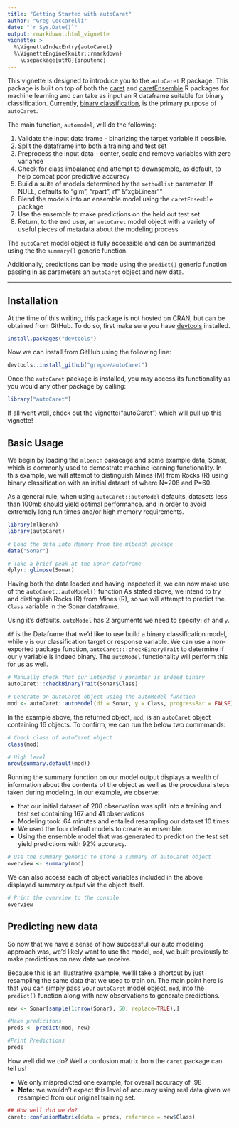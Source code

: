 ```yaml
---
title: "Getting Started with autoCaret"
author: "Greg Ceccarelli"
date: "`r Sys.Date()`"
output: rmarkdown::html_vignette
vignette: >
  %\VignetteIndexEntry{autoCaret}
  %\VignetteEngine{knitr::rmarkdown}
    \usepackage[utf8]{inputenc}
---
```


This vignette is designed to introduce you to the `autoCaret` R package. This package is built on top of both the [caret](https://cran.r-project.org/web/packages/caret/) and [caretEnsemble](https://cran.r-project.org/web/packages/caretEnsemble/) R packages for machine learning and can take as input an R dataframe suitable for binary classification. Currently, [binary classification](https://en.wikipedia.org/wiki/Binary_classification), is the primary purpose of `autoCaret`.

The main function, `automodel`, will do the following:

  1. Validate the input data frame - binarizing the target variable if possible. 
  2. Split the dataframe into both a training and test set
  3. Preprocess the input data - center, scale and remove variables with zero variance
  3. Check for class imbalance and attempt to downsample, as default, to help combat poor predictive accuracy
  4. Build a suite of models determined by the `methodlist` parameter. If NULL, defaults to "glm", "rpart", rf" &"xgbLinear""
  5. Blend the models into an ensemble model using the `caretEnsemble` package
  6. Use the ensemble to make predictions on the held out test set
  7. Return, to the end user, an `autoCaret` model object with a variety of useful pieces of metadata about the modeling process
  
The `autoCaret` model object is fully accessible and can be summarized using the the `summary()` generic function. 

Additionally, predictions can be made using the `predict()` generic function passing in as parameters an `autoCaret` object and new data.

---

## Installation

At the time of this writing, this package is not hosted on CRAN, but can be obtained from GitHub. To do so, first make sure you have [devtools](https://cran.r-project.org/web/packages/devtools/index.html) installed.

``` r
install.packages("devtools")
```

Now we can install from GitHub using the following line:

``` r
devtools::install_github("gregce/autoCaret")
```

Once the `autoCaret` package is installed, you may access its functionality as you would any other package by calling:

``` r
library("autoCaret")
```

If all went well, check out the vignette("autoCaret") which will pull up this vignette!

## Basic Usage

We begin by loading the `mlbench` pakacage and some example data, Sonar, which is commonly used to demostrate machine learning functionality. In this example, we will attempt to distinguish Mines (M) from Rocks (R) using binary classification with an initial dataset of where N=208 and P=60.  

As a general rule, when using `autoCaret::autoModel` defaults, datasets less than 100mb should yield optimal performance. and in order to avoid extremely long run times and/or high memory requirements. 

```r
library(mlbench)
library(autoCaret)

# Load the data into Memory from the mlbench package
data("Sonar")

# Take a brief peak at the Sonar dataframe
dplyr::glimpse(Sonar)
```

Having both the data loaded and having inspected it, we can now make use of the `autoCaret::autoModel()` function As stated above, we intend to try and distinguish Rocks (R) from Mines (R), so we will attempt to predict the `Class` variable in the Sonar dataframe.

Using it's defaults, `autoModel` has 2 arguments we need to specify: `df` and `y`.

`df` is the Dataframe that we'd like to use build a binary classification model, while `y` is our classification target or response variable. We can use a non-exported package function, `autoCaret:::checkBinaryTrait` to determine if our `y` variable is indeed binary. The `autoModel` functionality will perform this for us as well.


```r
# Manually check that our intended y paramter is indeed binary
autoCaret:::checkBinaryTrait(Sonar$Class)

# Generate an autoCaret object using the autoModel function
mod <- autoCaret::autoModel(df = Sonar, y = Class, progressBar = FALSE)
```

In the example above, the returned object, `mod`, is an `autoCaret` object containing 16 objects. To confirm, we can run the below two commmands:

```r
# Check class of autoCaret object
class(mod)

# High level 
nrow(summary.default(mod))
```

Running the summary function on our model output displays a wealth of information about the contents of the object as well as the procedural steps taken during modeling. In our example, we observe:

 - that our initial dataset of 208 observation was split into a training and test set containing 167 and 41 observations 
 - Modeling took .64 minutes and entailed resampling our dataset 10 times 
 - We used the four default models to create an ensemble.
 - Using the ensemble model that was generated to predict on the test set yield predictions with 92% accuracy. 

```r
# Use the summary generic to store a summary of autoCaret object
overview <- summary(mod)
```

We can also access each of object variables included in the above displayed summary output via the object itself.

```r
# Print the overview to the console
overview
```

## Predicting new data

So now that we have a sense of how successful our auto modeling approach was, we'd likely want to use the model, `mod`, we built previously to make predictions on new data we receive. 

Because this is an illustrative example, we'lll take a shortcut by just resampling the same data that we used to train on. The main point here is that you can simply pass your `autoCaret` model object, `mod`, into the `predict()` function along with new observations to generate predictions. 

```r
new <- Sonar[sample(1:nrow(Sonar), 50, replace=TRUE),]

#Make predicitons 
preds <- predict(mod, new)

#Print Predictions 
preds
```

How well did we do? Well a confusion matrix from the `caret` package can tell us!

- We only mispredicted one example, for overall accuracy of .98
- **Note:** we wouldn't expect this level of accuracy using real data given we resampled from our original training set. 

```r
## How well did we do?
caret::confusionMatrix(data = preds, reference = new$Class)
```

